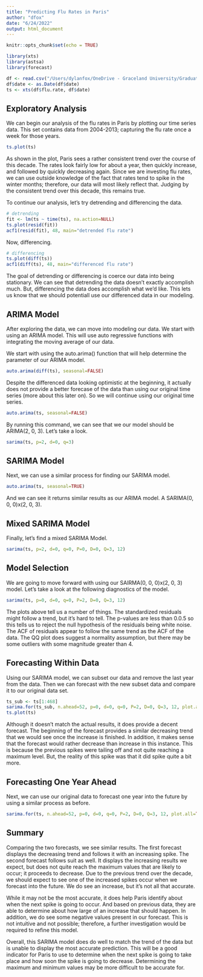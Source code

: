 ```yaml
---
title: "Predicting Flu Rates in Paris"
author: "dfox"
date: "6/24/2022"
output: html_document
---
```


```r
knitr::opts_chunk$set(echo = TRUE)

library(xts)
library(astsa)
library(forecast)

df <- read.csv("/Users/dylanfox/OneDrive - Graceland University/Graduate Work/dsci5360-regression_time_series/final-project/ParisFlu.csv")
df$date <- as.Date(df$date)
ts <- xts(df$flu.rate, df$date)
```

## Exploratory Analysis

We can begin our analysis of the flu rates in Paris by plotting our time series data. This set contains data from 2004-2013; capturing the flu rate once a week for those years.

```r
ts.plot(ts)
```

As shown in the plot, Paris sees a rather consistent trend over the course of this decade. The rates look fairly low for about a year, then quickly increase, and followed by quickly decreasing again. Since we are investing flu rates, we can use outside knowledge of the fact that rates tend to spike in the winter months; therefore, our data will most likely reflect that. Judging by the consistent trend over this decade, this remains true.

To continue our analysis, let's try detrending and differencing the data.

```r
# detrending 
fit <- lm(ts ~ time(ts), na.action=NULL)
ts.plot(resid(fit))
acf1(resid(fit), 48, main="detrended flu rate")
```

Now, differencing.

```r
# differencing
ts.plot(diff(ts))
acf1(diff(ts), 48, main="differenced flu rate")
```

The goal of detrending or differencing is coerce our data into being stationary. We can see that detrending the data doesn't exactly accomplish much. But, differencing the data does accomplish what we'd like. This lets us know that we should potentiall use our differenced data in our modeling.

## ARIMA Model

After exploring the data, we can move into modeling our data. We start with using an ARIMA model. This will use auto regressive functions with integrating the moving average of our data.

We start with using the auto.arima() function that will help determine the parameter of our ARIMA model.

```r
auto.arima(diff(ts), seasonal=FALSE)
```

Despite the differenced data looking optimistic at the beginning, it actually does not provide a better forecase of the data than using our original time series (more about this later on). So we will continue using our original time series.

```r
auto.arima(ts, seasonal=FALSE)
```

By running this command, we can see that we our model should be ARIMA(2, 0, 3). Let's take a look.

```r
sarima(ts, p=2, d=0, q=3)
```

## SARIMA Model

Next, we can use a similar process for finding our SARIMA model.

```r
auto.arima(ts, seasonal=TRUE)
```

And we can see it returns similar results as our ARIMA model. A SARIMA(0, 0, 0)x(2, 0, 3).

## Mixed SARIMA Model

Finally, let's find a mixed SARIMA Model.

```r
sarima(ts, p=2, d=0, q=0, P=0, D=0, Q=3, 12)
```

## Model Selection

We are going to move forward with using our SAIRMA(0, 0, 0)x(2, 0, 3) model. Let's take a look at the following diagnostics of the model.

```r
sarima(ts, p=0, d=0, q=0, P=2, D=0, Q=3, 12)
```

The plots above tell us a number of things. The standardized residuals might follow a trend, but it's hard to tell. The p-values are less than 0.0.5 so this tells us to reject the null hypothesis of the residuals being white noise. The ACF of residuals appear to follow the same trend as the ACF of the data. The QQ plot does suggest a normality assumption, but there may be some outliers with some magnitude greater than 4.

## Forecasting Within Data

Using our SARIMA model, we can subset our data and remove the last year from the data. Then we can forecast with the new subset data and compare it to our original data set.

```r
ts_sub <- ts[1:468]
sarima.for(ts_sub, n.ahead=52, p=0, d=0, q=0, P=2, D=0, Q=3, 12, plot.all=TRUE)
ts.plot(ts)
```

Although it doesn't match the actual results, it does provide a decent forecast. The beginning of the forecast provides a similar decreasing trend that we would see once the increase is finished. In addition, it makes sense that the forecast would rather decrease than increase in this instance. This is because the previous spikes were tailing off and not quite reaching a maximum level. But, the reality of this spike was that it did spike quite a bit more.

## Forecasting One Year Ahead

Next, we can use our original data to forecast one year into the future by using a similar process as before.

```r
sarima.for(ts, n.ahead=52, p=0, d=0, q=0, P=2, D=0, Q=3, 12, plot.all=TRUE)
```

## Summary

Comparing the two forecasts, we see similar results. The first forecast displays the decreasing trend and follows it with an increasing spike. The second forecast follows suit as well. It displays the increasing results we expect, but does not quite reach the maximum values that are likely to occur; it proceeds to decrease. Due to the previous trend over the decade, we should expect to see one of the increased spikes occur when we forecast into the future. We do see an increase, but it's not all that accurate.

While it may not be the most accurate, it does help Paris identify about when the next spike is going to occur. And based on previous data, they are able to determine about how large of an increase that should happen. In addition, we do see some negative values present in our forecast. This is not intuitive and not possible; therefore, a further investigation would be required to refine this model.

Overall, this SARIMA model does do well to match the trend of the data but is unable to display the most accurate prediction. This will be a good indicator for Paris to use to determine when the next spike is going to take place and how soon the spike is going to decrease. Determining the maximum and minimum values may be more difficult to be accurate for.